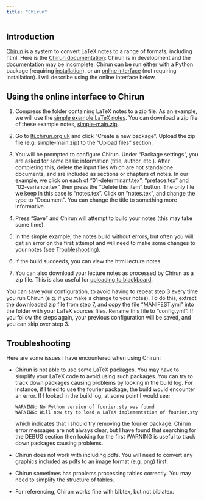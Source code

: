 ```yaml
---
title: "Chirun"
---
```


## Introduction

[Chirun](https://chirun.org.uk/) is a system to convert LaTeX notes to
a range of formats, including html.  Here is the [Chirun
documentation](https://chirun.org.uk/docs/): Chirun is in development
and the documentation may be incomplete.  Chirun can be run either
with a Python package (requiring
[installation](https://chirun.org.uk/docs/en/latest/cli/install.html)),
or an [online interface](https://lti.chirun.org.uk/) (not requiring
installation). I will describe using the online interface below.

## Using the online interface to Chirun

1. Compress the folder containing LaTeX notes to a zip file. As an
   example, we will use the [simple example LaTeX
   notes](https://github.com/heogden/simple).
   You can download a zip file of these
   example notes,
   [simple-main.zip](https://github.com/heogden/simple/archive/refs/heads/main.zip).

2. Go to [lti.chirun.org.uk](https://lti.chirun.org.uk/) and click
   "Create a new package". Upload the zip file (e.g. simple-main.zip)
   to the "Upload files" section. 
   
3. You will be prompted to configure Chirun.  Under "Package
   settings", you are asked for some basic information (title, author,
   etc.). After completing this, delete the input files which are not
   standalone documents, and are included as sections or chapters of
   notes. In our example, we click on each of "01-determinant.tex",
   "preface.tex" and "02-variance.tex" then press the "Delete this
   item" button. The only file we keep in this case is
   "notes.tex". Click on "notes.tex", and change the type to
   "Document". You can change the title to something more informative.
   
4. Press "Save" and Chirun will attempt to build your notes (this may
   take some time).

5. In the simple example, the notes build without errors, but often
   you will get an error on the first attempt and will need to make
   some changes to your notes (see
   [Troubleshooting](chirun.qmd#troubleshooting)).
   
6. If the build succeeds, you can view the html lecture notes. 
   
7. You can also download your lecture notes as processed by Chirun as
   a zip file. This is also useful for [uploading to
   blackboard](blackboard.qmd).

You can save your configuration, to avoid having to repeat step 3
every time you run Chirun (e.g. if you make a change to your
notes). To do this, extract the downloaded zip file from step 7, and
copy the file "MANIFEST.yml" into the folder with your LaTeX sources
files. Rename this file to "config.yml". If you follow the steps
again, your previous configuration will be saved, and you can skip
over step 3.

   
## Troubleshooting

Here are some issues I have encountered when using Chirun:
   
- Chirun is not able to use some LaTeX packages. You may have to
   simplify your LaTeX code to avoid using such packages. You can try to
   track down packages causing problems by looking in the build log. For
   instance, if I tried to use the fourier package, the build would
   encounter an error.  If I looked in the build log, at some point I
   would see:

	```
	WARNING: No Python version of fourier.sty was found 
	WARNING: Will now try to load a LaTeX implementation of fourier.sty 
	``` 
	which indicates that I should try removing the fourier package.
	Chirun error messages are not always clear, but I have found that
	searching for the DEBUG section then looking for the first WARNING is
	useful to track down packages causing problems.

- Chirun does not work with including pdfs. You will need to convert
   any graphics included as pdfs to an image format (e.g. png) first.

- Chirun sometimes has problems processing tables correctly. You may
   need to simplify the structure of tables.
 
- For referencing, Chirun works fine with bibtex, but not biblatex.

 


